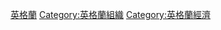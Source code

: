 {{Commonscat|Companies of England}}

[[Category:英國公司|英格蘭]]
[[Category:英格蘭組織|Category:英格蘭組織]]
[[Category:英格蘭經濟|Category:英格蘭經濟]]